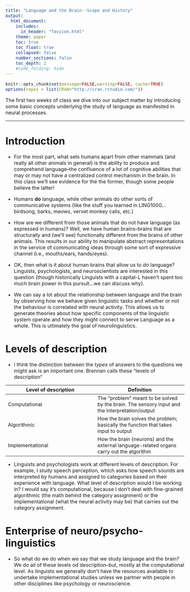 ```yaml
---
title: "Language and the Brain--Scope and History"
output:
  html_document:
    includes:
      in_header: "favicon.html"
    theme: paper
    toc: true
    toc_float: true
    collapsed: false
    number_sections: false
    toc_depth: 2
    #code_folding: hide
---
```

<style type="text/css">
  body{
  font-size: 12pt;
}
</style>

```r
knitr::opts_chunk$set(message=FALSE,warning=FALSE, cache=TRUE)
options(repos = list(CRAN="http://cran.rstudio.com/"))
```

The first two weeks of class we dive into our subject matter by introducing some basic concepts underlying the study of language as manifested in neural processes. 

***

# Introduction

* For the most part, what sets humans apart from other mammals (and really all other animals in general) is the ability to produce and comprehend language--the confluence of a lot of cognitive abilities that may or may not have a centralized control mechanism in the brain. In this class we'll see evidence for the the former, though some people believe the latter!

* Humans **do** language, while other animals do other sorts of communicative systems (like the stuff you learned in LING1000...birdsong, barks, meows, vervet monkey calls, etc.)

* How are we different from those animals that do not have language (as expressed in humans)? Well, we have human brains--brains that are structurally and (we'll see) functionally different from the brains of other animals. This results in our ability to manipulate abstract representations in the service of communicating ideas through some sort of expressive channel (i.e., mouths/ears, hands/eyes).

* OK, then what is it about human brains that allow us to *do* language? Linguists, psychologists, and neuroscientists are interested in this question (though historically Linguists with a capital-L haven't spent too much brain power in this pursuit...we can discuss why).

* We can say a lot about the relationship between language and the brain by observing how we behave given linguistic tasks and whether or not the behaviour is correlated with neural activity. This allows us to generate theories about how specific components of the linguistic system operate and how they might connect to serve Language as a whole. This is ultimately the goal of neurolinguistics.

# Levels of description

* I think the distinction between the *types* of answers to the questions we might ask is an important one. Brennan calls these "levels of description"

| Level of description |Definition|
|--|--|
|Computational | The "problem" meant to be solved by the brain. The sensory input and the interpretation/output|
|Algorithmic| How the brain solves the problem; basically the function that takes input to output|
|Implementational|How the brain (neurons) and the external language-related organs carry out the algorithm|

* Linguists and psychologists work at different levels of description. For example, I study speech perception, which asks how speech sounds are interpreted by humans and assigned to categories based on their experience with language. What level of description would I be working in? I would say it's computational, because I don't deal with fine-grained algorithmic (the math behind the category assignment) or the implementational (what the neural activity may be) that carries out the category assignment. 

# Enterprise of neuro/psycho-linguistics

* So what do we do when we say that we study language and the brain? We do all of these levels od description--but, mostly at the computational level. As linguists we generally don't have the resources available to undertake implementational studies unless we partner with people in other disciplines like psychology or neuroscience.
